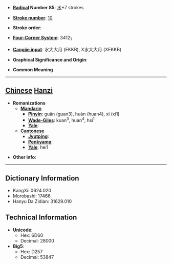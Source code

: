 * '''[[Wiktionary:Chinese radical index| Radical]] Number 85''': [[Wiktionary:Chinese radical index 水|水]]+7 strokes

* '''[[Wiktionary:Chinese total strokes index|Stroke number]]''': [[Wiktionary:Chinese total strokes index 10|10]]

* '''Stroke order''': 

* '''[[Wiktionary:Chinese four corner index|Four-Corner System]]''': 3412<sub>7</sub>

* '''[[Wiktionary:Chinese Cangjie index|Cangjie input]]''': 水大大月 (EKKB), X水大大月 (XEKKB)

* '''Graphical Significance and Origin''': 

* '''Common Meaning'''

----

== [[Chinese]] [[Hanzi]] ==

* '''Romanizations'''
** '''[[Mandarin]]'''
*** '''[[Pinyin]]''': guǎn (guan3), huàn (huan4), xī (xi1)
*** '''[[Wade-Giles]]''': kuan<sup>3</sup>, huan<sup>4</sup>, hsi<sup>1</sup>
*** '''[[Yale]]''': 
** '''[[Cantonese]]'''
*** '''[[Jyutping]]''':
*** '''[[Penkyamp]]''': 
*** '''[[Yale]]''': hei1

* '''Other info''': 

----

== Dictionary Information ==

* KangXi: 0624.020
* Morobashi: 17466
* Hanyu Da Zidian: 31629.010

== Technical Information ==

* '''Unicode''':
** Hex: 6D60
** Decimal: 28000
* '''Big5''':
** Hex: D257
** Decimal: 53847